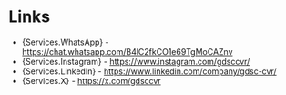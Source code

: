 
# Links

- {Services.WhatsApp} - https://chat.whatsapp.com/B4lC2fkCO1e69TgMoCAZnv
- {Services.Instagram} - https://www.instagram.com/gdsccvr/
- {Services.LinkedIn} - https://www.linkedin.com/company/gdsc-cvr/
- {Services.X} - https://x.com/gdsccvr
